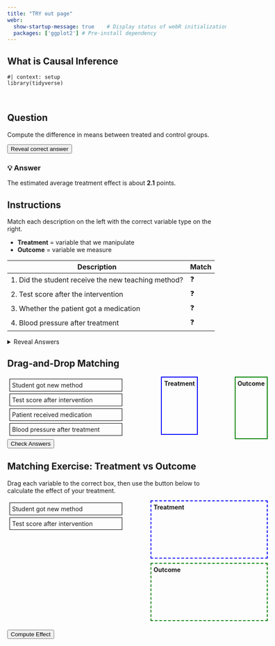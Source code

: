```yaml
---
title: "TRY out page"
webr:  
  show-startup-message: true    # Display status of webR initialization
  packages: ['ggplot2'] # Pre-install dependency
---
```


## What is Causal Inference


```webr-r
#| context: setup
library(tidyverse)
```

<br>

## Question

Compute the difference in means between treated and control groups.

<button onclick="document.getElementById('answer1').style.display='block'">
Reveal correct answer
</button>

<div id="answer1" style="display:none; margin-top:10px;">
💡 **Answer:**
The difference in means is approximately **2.1** — same as the regression coefficient on `z`.
</div>

::: {.reveal}
### 💡 Answer
The estimated average treatment effect is about **2.1** points.
:::



## Instructions

Match each description on the left with the correct variable type on the right.  

- **Treatment** = variable that we manipulate  
- **Outcome** = variable we measure

| Description | Match |
|-------------|-------|
| 1. Did the student receive the new teaching method? | ❓ |
| 2. Test score after the intervention | ❓ |
| 3. Whether the patient got a medication | ❓ |
| 4. Blood pressure after treatment | ❓ |

<details>
<summary>Reveal Answers</summary>

| Description | Answer |
|-------------|-------|
| 1. Did the student receive the new teaching method? | Treatment |
| 2. Test score after the intervention | Outcome |
| 3. Whether the patient got a medication | Treatment |
| 4. Blood pressure after treatment | Outcome |

</details>


## Drag-and-Drop Matching

<div class="drag-exercise" {=html}>
  <div style="display:flex; justify-content:space-between; width:600px;">
    <div id="left" style="width:45%;">
      <div draggable="true" id="item1" style="padding:5px; margin:5px; border:1px solid black;">Student got new method</div>
      <div draggable="true" id="item2" style="padding:5px; margin:5px; border:1px solid black;">Test score after intervention</div>
      <div draggable="true" id="item3" style="padding:5px; margin:5px; border:1px solid black;">Patient received medication</div>
      <div draggable="true" id="item4" style="padding:5px; margin:5px; border:1px solid black;">Blood pressure after treatment</div>
    </div>
   <div id="treatment" ondrop="drop(event)" ondragover="allowDrop(event)"
     style="min-height:120px; border:2px solid blue; margin-bottom:10px; padding:5px; overflow:auto;">
  <strong>Treatment</strong>
</div>
<div id="outcome" ondrop="drop(event)" ondragover="allowDrop(event)"
     style="min-height:120px; border:2px solid green; padding:5px; overflow:auto;">
  <strong>Outcome</strong>
</div>
    </div>
  </div>

  <button onclick="checkAnswer()">Check Answers</button>
  <div id="result" style="margin-top:10px;"></div>

  <script>
    function allowDrop(ev) { ev.preventDefault(); }
    function drag(ev) { ev.dataTransfer.setData("text", ev.target.id); }
    function drop(ev) { ev.preventDefault(); ev.target.appendChild(document.getElementById(ev.dataTransfer.getData("text"))); }

    document.querySelectorAll('#left div').forEach(function(div) { div.addEventListener('dragstart', drag); });

    function checkAnswer() {
      let correct = { "item1":"treatment", "item2":"outcome", "item3":"treatment", "item4":"outcome" };
      let score = 0;
      for (let item in correct) {
        if(document.getElementById(item).parentElement.id === correct[item]) { score += 1; }
      }
      document.getElementById('result').innerText = "You got " + score + " out of 4 correct!";
    }
  </script>
</div>




## Matching Exercise: Treatment vs Outcome

Drag each variable to the correct box, then use the button below to calculate the effect of your treatment.

<div {=html} style="display:flex; justify-content:space-between; width:600px; margin-bottom:20px;">
  <div id="left" style="width:45%;">
    <div draggable="true" id="var1" style="padding:5px; margin:5px; border:1px solid black;">Student got new method</div>
    <div draggable="true" id="var2" style="padding:5px; margin:5px; border:1px solid black;">Test score after intervention</div>
  </div>
  <div id="right" style="width:45%;">
    <div id="treatment" ondrop="drop(event)" ondragover="allowDrop(event)" style="height:120px; border:2px dashed blue; margin-bottom:10px; padding:5px;">
      <strong>Treatment</strong>
    </div>
    <div id="outcome" ondrop="drop(event)" ondragover="allowDrop(event)" style="height:120px; border:2px dashed green; padding:5px;">
      <strong>Outcome</strong>
    </div>
  </div>
</div>

<button onclick="computeEffect()">Compute Effect</button>
<div id="effectResult" style="margin-top:10px;"></div>

<script>
function allowDrop(ev) { ev.preventDefault(); }
function drag(ev) { ev.dataTransfer.setData("text", ev.target.id); }
function drop(ev) { ev.preventDefault(); ev.target.appendChild(document.getElementById(ev.dataTransfer.getData("text"))); }

// attach drag events
document.querySelectorAll('#left div').forEach(div => div.addEventListener('dragstart', drag));

function computeEffect() {
  // find which div is in treatment/outcome boxes
  let treatment = document.getElementById("treatment").children[1]?.innerText || "";
  let outcome   = document.getElementById("outcome").children[1]?.innerText || "";
  
  if(treatment === "" || outcome === "") {
    document.getElementById("effectResult").innerText = "Please drag one variable into each box!";
    return;
  }

  // Call webR to compute difference in means
  const rCode = `
df <- data.frame(
  student = 1:20,
  treatment = rbinom(20,1,0.5),
  score = 5 + 2*treatment + rnorm(20)
)
mean(df$score[df$treatment==1]) - mean(df$score[df$treatment==0])
  `;
  webr.evalR(rCode).then(res => {
    document.getElementById("effectResult").innerText = "Estimated effect (difference in means): " + res;
  });
}
</script>
